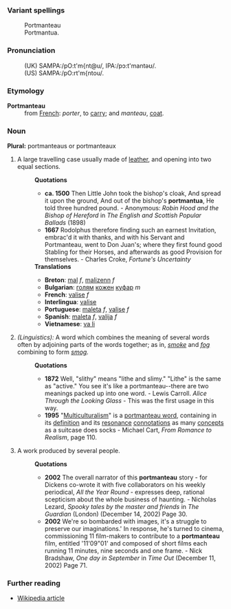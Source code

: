 ===Variant spellings===
:Portmanteau
:Portmantua.

===Pronunciation===
:(UK) SAMPA:/pO:t'm{nt@u/, IPA:/p&#596;:t'mant&#601;&#650;/. 
:(US) SAMPA:/pO:rt'm{ntou/.

===Etymology===
;'''Portmanteau'''
:from [[French]]: ''porter'', to [[carry]]; and ''manteau'', [[coat]].

===Noun===
'''Plural:''' portmanteaus or portmanteaux 
#A large travelling case usually made of [[leather]], and opening into two equal sections.
#:'''Quotations'''
#:* '''ca. 1500''' Then Little John took the bishop's cloak, And spread it upon the ground, And out of the bishop's '''portmantua''', He told three hundred pound. - Anonymous: ''Robin Hood and the Bishop of Hereford'' in ''The English and Scottish Popular Ballads'' (1898)
#:* '''1667''' Rodolphus therefore finding such an earnest Invitation, embrac'd it with thanks, and with his Servant and Portmanteau, went to Don Juan's; where they first found good Stabling for their Horses, and afterwards as good Provision for themselves. - Charles Croke, ''Fortune's Uncertainty''
#:'''Translations'''
#:*'''Breton''': [[mal]] ''f'', [[malizenn]] ''f''
#:*'''Bulgarian''': [[голям]] [[кожен]] [[куфар]] ''m''
#:*'''French''': [[valise#French|valise]] ''f''
#:*'''Interlingua''': [[valise#Interlingua|valise]]
#:*'''Portuguese''': [[maleta#Portuguese|maleta]] ''f'', [[valise#Portuguese|valise]] ''f''
#:*'''Spanish''': [[maleta#Spanish|maleta]] ''f'', [[valija]] ''f''
#:*'''Vietnamese''': [[va li]]
#''(Linguistics):''  A word which combines the meaning of several words often by adjoining parts of the words together; as in, ''[[smoke]]'' and ''[[fog]]'' combining to form ''[[smog]].'' 
#:'''Quotations'''
#:* '''1872''' Well, "slithy" means "lithe and slimy." "Lithe" is the same as "active." You see it's like a portmanteau--there are two meanings packed up into one word. - Lewis Carroll. ''Alice Through the Looking Glass'' - This was the first usage in this way.
#:* '''1995''' "[[Multiculturalism]]" is a [[portmanteau word]], containing in its [[definition]] and its [[resonance]] [[connotation]]s as many [[concept]]s as a suitcase does socks - Michael Cart, ''From Romance to Realism'', page 110. 
#A work produced by several people.
#:'''Quotations'''
#:* '''2002''' The overall narrator of this '''portmanteau''' story - for Dickens co-wrote it with five collaborators on his weekly periodical, ''All the Year Round'' - expresses deep, rational scepticism about the whole business of haunting. - Nicholas Lezard, ''Spooky tales by the master and friends'' in ''The Guardian'' (London) (December 14, 2002) Page 30.
#:*'''2002''' We're so bombarded with images, it's a struggle to preserve our imaginations.' In response, he's turned to cinema, commissioning 11 film-makers to contribute to a '''portmanteau''' film, entitled '11'09"01' and composed of short films each running 11 minutes, nine seconds and one frame. - Nick Bradshaw, ''One day in September'' in ''Time Out'' (December 11, 2002) Page 71.

=== Further reading ===
* [[w:portmanteau|Wikipedia article]]